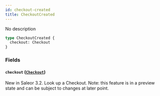 ```yaml
---
id: checkout-created
title: CheckoutCreated
---
```



No description

```graphql
type CheckoutCreated {
  checkout: Checkout
}
```


### Fields

#### `checkout` ([`Checkout`](../../../developer/api-reference/objects/checkout))

New in Saleor 3.2. Look up a Checkout. Note: this feature is in a preview state and can be subject to changes at later point.




